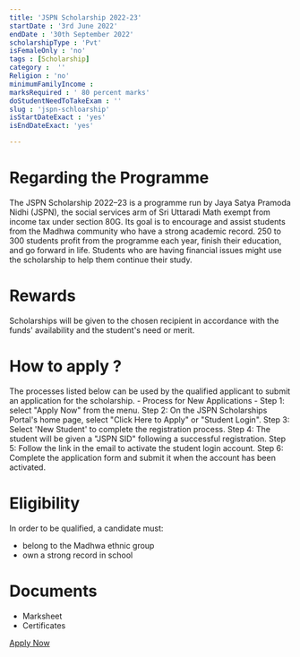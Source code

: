 ```yaml
---
title: 'JSPN Scholarship 2022-23'
startDate : '3rd June 2022'
endDate : '30th September 2022'
scholarshipType : 'Pvt'
isFemaleOnly : 'no'
tags : [Scholarship]
category :  ''
Religion : 'no'
minimumFamilyIncome :
marksRequired : ' 80 percent marks'
doStudentNeedToTakeExam : ''
slug : 'jspn-schloarship'
isStartDateExact : 'yes'
isEndDateExact: 'yes'

---
```



# Regarding the Programme
The JSPN Scholarship 2022–23 is a programme run by Jaya Satya Pramoda Nidhi (JSPN),
the social services arm of Sri Uttaradi Math exempt from income tax under section 80G.
Its goal is to encourage and assist students from the Madhwa community who have a strong academic record. 250 to 300 students profit from the programme each year, finish their education, and go forward in life.
Students who are having financial issues might use the scholarship to help them continue their study. 

# Rewards
Scholarships will be given to the chosen recipient in accordance with the funds' availability and the student's need or merit.

# How to apply ?
The processes listed below can be used by the qualified applicant to submit an application for the scholarship. - 
Process for New Applications -
Step 1: select "Apply Now" from the menu. 
Step 2: On the JSPN Scholarships Portal's home page, select "Click Here to Apply" or "Student Login".
Step 3: Select 'New Student' to complete the registration process. 
Step 4: The student will be given a "JSPN SID" following a successful registration.
Step 5: Follow the link in the email to activate the student login account.
Step 6: Complete the application form and submit it when the account has been activated.


# Eligibility
In order to be qualified, a candidate must: 
 - belong to the Madhwa ethnic group
 - own a strong record in school


# Documents
 - Marksheet
 - Certificates

[Apply Now](https://www.srijspn.org/jspnapp/views/SLogin.jsf)